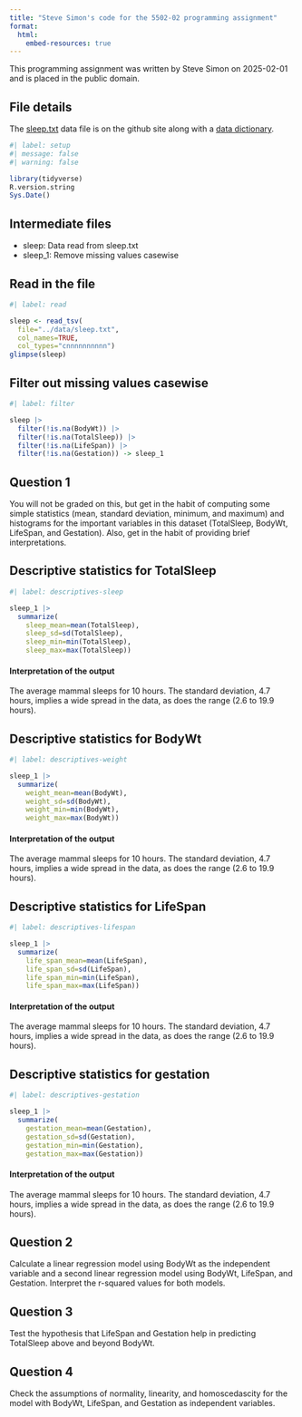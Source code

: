```yaml
---
title: "Steve Simon's code for the 5502-02 programming assignment"
format: 
  html:
    embed-resources: true
---
```


This programming assignment was written by Steve Simon on 2025-02-01 and is 
placed in the public domain.

## File details

The [sleep.txt][ref01] data file is on the github site along with a [data dictionary][ref02]. 

[ref01]: https://github.com/pmean/data/blob/main/files/sleep.txt
[ref02]: https://github.com/pmean/data/blob/main/files/sleep.yaml

```r
#| label: setup
#| message: false
#| warning: false

library(tidyverse)
R.version.string
Sys.Date()
```

## Intermediate files

-   sleep: Data read from sleep.txt
-   sleep_1: Remove missing values casewise


## Read in the file

```r
#| label: read

sleep <- read_tsv(
  file="../data/sleep.txt",
  col_names=TRUE,
  col_types="cnnnnnnnnnn")
glimpse(sleep)
```

## Filter out missing values casewise

```r
#| label: filter

sleep |>
  filter(!is.na(BodyWt)) |>
  filter(!is.na(TotalSleep)) |>
  filter(!is.na(LifeSpan)) |>
  filter(!is.na(Gestation)) -> sleep_1
```

## Question 1

You will not be graded on this, but get in the habit of computing some simple statistics (mean, standard deviation, minimum, and maximum) and histograms for the important variables in this dataset (TotalSleep, BodyWt, LifeSpan, and Gestation). Also, get in the habit of providing brief interpretations.

## Descriptive statistics for TotalSleep

```r
#| label: descriptives-sleep

sleep_1 |>
  summarize(
    sleep_mean=mean(TotalSleep),
    sleep_sd=sd(TotalSleep),
    sleep_min=min(TotalSleep),
    sleep_max=max(TotalSleep))
```

#### Interpretation of the output

The average mammal sleeps for 10 hours. The standard deviation, 4.7 hours, implies a wide spread in the data, as does the range (2.6 to 19.9 hours).

## Descriptive statistics for BodyWt

```r
#| label: descriptives-weight

sleep_1 |>
  summarize(
    weight_mean=mean(BodyWt),
    weight_sd=sd(BodyWt),
    weight_min=min(BodyWt),
    weight_max=max(BodyWt))
```

#### Interpretation of the output

The average mammal sleeps for 10 hours. The standard deviation, 4.7 hours, implies a wide spread in the data, as does the range (2.6 to 19.9 hours).

## Descriptive statistics for LifeSpan

```r
#| label: descriptives-lifespan

sleep_1 |>
  summarize(
    life_span_mean=mean(LifeSpan),
    life_span_sd=sd(LifeSpan),
    life_span_min=min(LifeSpan),
    life_span_max=max(LifeSpan))
```

#### Interpretation of the output

The average mammal sleeps for 10 hours. The standard deviation, 4.7 hours, implies a wide spread in the data, as does the range (2.6 to 19.9 hours).

## Descriptive statistics for gestation

```r
#| label: descriptives-gestation

sleep_1 |>
  summarize(
    gestation_mean=mean(Gestation),
    gestation_sd=sd(Gestation),
    gestation_min=min(Gestation),
    gestation_max=max(Gestation))
```

#### Interpretation of the output

The average mammal sleeps for 10 hours. The standard deviation, 4.7 hours, implies a wide spread in the data, as does the range (2.6 to 19.9 hours).

## Question 2

Calculate a linear regression model using BodyWt as the independent variable and a second linear regression model using BodyWt, LifeSpan, and Gestation. Interpret the r-squared values for both models.

## Question 3

Test the hypothesis that LifeSpan and Gestation help in predicting TotalSleep above and beyond BodyWt.

## Question 4

Check the assumptions of normality, linearity, and homoscedascity for the model with BodyWt, LifeSpan, and Gestation as independent variables.

